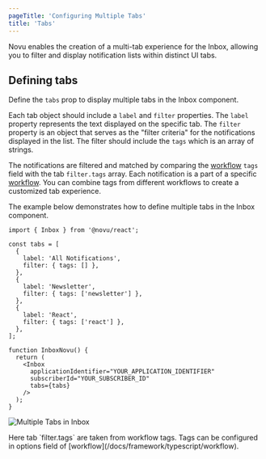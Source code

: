 ```yaml
---
pageTitle: 'Configuring Multiple Tabs'
title: 'Tabs'
---
```


Novu enables the creation of a multi-tab experience for the Inbox, allowing you to filter and display notification lists within distinct UI tabs.

## Defining tabs

Define the `tabs` prop to display multiple tabs in the Inbox component.

Each tab object should include a `label` and `filter` properties. The `label` property represents the text displayed on the specific tab. The `filter` property is an object that serves as the "filter criteria" for the notifications displayed in the list. The filter should include the `tags` which is an array of strings.

The notifications are filtered and matched by comparing the [workflow](/docs/workflow/overview#tags) `tags` field with the tab `filter.tags` array. Each notification is a part of a specific [workflow](/docs/concepts/workflows). You can combine tags from different workflows to create a customized tab experience.

The example below demonstrates how to define multiple tabs in the Inbox component.

```tsx
import { Inbox } from '@novu/react';

const tabs = [
  {
    label: 'All Notifications',
    filter: { tags: [] },
  },
  {
    label: 'Newsletter',
    filter: { tags: ['newsletter'] },
  },
  {
    label: 'React',
    filter: { tags: ['react'] },
  },
];

function InboxNovu() {
  return (
    <Inbox
      applicationIdentifier="YOUR_APPLICATION_IDENTIFIER"
      subscriberId="YOUR_SUBSCRIBER_ID"
      tabs={tabs}
    />
  );
}
```

<img 
  src="/images/inbox/multiple-tabs.png" 
  alt="Multiple Tabs in Inbox"
/>

<Callout type="info">
  Here tab `filter.tags` are taken from workflow tags. Tags can be configured in
  options field of [workflow](/docs/framework/typescript/workflow).
</Callout>
